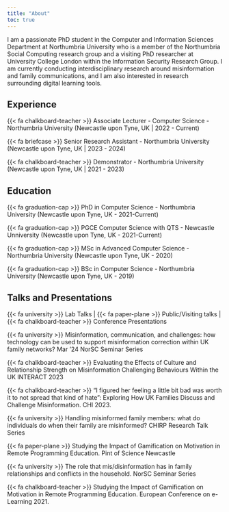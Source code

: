 ```yaml
---
title: "About"
toc: true
---
```


I am a passionate PhD student in the Computer and Information Sciences Department at Northumbria University who is a member of the Northumbria Social Computing research group and a visiting PhD researcher at University College London within the Information Security Research Group. I am currently conducting interdisciplinary research around misinformation and family communications, and I am also interested in research surrounding digital learning tools.

## Experience

{{< fa chalkboard-teacher >}} Associate Lecturer - Computer Science - Northumbria University (Newcastle upon Tyne, UK \| 2022 - Current)

{{< fa briefcase >}} Senior Research Assistant - Northumbria University (Newcastle upon Tyne, UK \| 2023 - 2024)

{{< fa chalkboard-teacher >}} Demonstrator - Northumbria University (Newcastle upon Tyne, UK \| 2021 - 2023)

## Education

{{< fa graduation-cap >}} PhD in Computer Science - Northumbria University (Newcastle upon Tyne, UK - 2021-Current)

{{< fa graduation-cap >}} PGCE Computer Science with QTS - Newcastle Unniversity (Newcastle upon Tyne, UK - 2021-Current)

{{< fa graduation-cap >}} MSc in Advanced Computer Science - Northumbria University (Newcastle upon Tyne, UK - 2020)

{{< fa graduation-cap >}} BSc in Computer Science - Northumbria University (Newcastle upon Tyne, UK - 2019)

## Talks and Presentations
{{< fa university >}} Lab Talks |
{{< fa paper-plane >}} Public/Visiting talks |
{{< fa chalkboard-teacher >}} Conference Presentations

{{< fa university >}} Misinformation, communication, and challenges: how technology can be used to support misinformation correction within UK family networks?
Mar '24 NorSC Seminar Series

{{< fa chalkboard-teacher >}} Evaluating the Effects of Culture and Relationship Strength on Misinformation Challenging Behaviours Within the UK
INTERACT 2023 

{{< fa chalkboard-teacher >}} "I figured her feeling a little bit bad was worth it to not spread that kind of hate": Exploring How UK Families Discuss and Challenge Misinformation.
CHI 2023. 

{{< fa university >}} Handling misinformed family members: what do individuals do when their family are misinformed?
CHIRP Research Talk Series

{{< fa paper-plane >}} Studying the Impact of Gamification on Motivation in Remote Programming Education.
Pint of Science Newcastle

{{< fa university >}} The role that mis/disinformation has in family relationships and conflicts in the household.
NorSC Seminar Series

{{< fa chalkboard-teacher >}} Studying the Impact of Gamification on Motivation in Remote Programming Education. European Conference on e-Learning 2021. 
